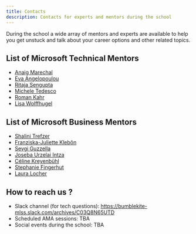 ```yaml
---
title: Contacts
description: Contacts for experts and mentors during the school
---
```


During the school a wide array of mentors and experts are available to help you get unstuck and talk about
your career options and other related topics.

## List of Microsoft Technical Mentors

- [Anaig Marechal](https://www.linkedin.com/in/anaig-marechal/)
- [Eva Angelopoulou](https://www.linkedin.com/in/angelopoulouevangelia/)
- [Ritaja Sengupta](https://www.linkedin.com/in/ritajasengupta/)
- [Michele Tedesco](https://www.linkedin.com/in/tedescomicchi/)
- [Roman Kahr](https://www.linkedin.com/in/roman-alexander-kahr/)
- [Lisa Wolffhugel](https://www.linkedin.com/in/lisa-wolffhugel-4b310812a/)

## List of Microsoft Business Mentors

- [Shalini Trefzer](https://www.linkedin.com/in/shalinitrefzer/)
- [Franziska-Juliette Klebôn](https://www.linkedin.com/in/fjklebon/)
- [Sevgi Guzzella](https://www.linkedin.com/in/sevgi-kaya-guzzella-196b5554/)
- [Joseba Urzelai Intza](https://www.linkedin.com/in/joseba-urzelai/)
- [Céline Kreyenbühl](https://www.linkedin.com/in/ckreyenbuehl/)
- [Stephanie Fingerhut]()
- [Laura Locher](https://www.linkedin.com/in/laura-magdalena-locher-97483812a/)

## How to reach us ?

- Slack channel (for tech questions): https://bumblekite-mlss.slack.com/archives/C03Q8N65UTD
- Scheduled AMA sessions: TBA
- Social events during the school: TBA
